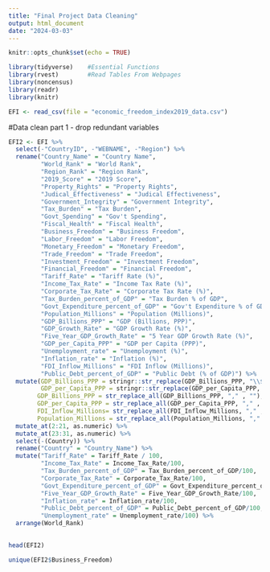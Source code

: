 ```yaml
---
title: "Final Project Data Cleaning"
output: html_document
date: "2024-03-03"
---
```


```r
knitr::opts_chunk$set(echo = TRUE)
```

```r
library(tidyverse)    #Essential Functions
library(rvest)        #Read Tables From Webpages
library(noncensus)
library(readr)
library(knitr) 
```

```r
EFI <- read_csv(file = "economic_freedom_index2019_data.csv")
```

#Data clean part 1 - drop redundant variables

```r
EFI2 <- EFI %>%
  select(-"CountryID", -"WEBNAME", -"Region") %>%
  rename("Country_Name" = "Country Name",
         "World_Rank" = "World Rank",
         "Region_Rank" = "Region Rank",
         "2019_Score" = "2019 Score",
         "Property_Rights" = "Property Rights",
         "Judical_Effectiveness" = "Judical Effectiveness",
         "Government_Integrity" = "Government Integrity",
         "Tax_Burden" = "Tax Burden",
         "Govt_Spending" = "Gov't Spending",
         "Fiscal_Health" = "Fiscal Health",
         "Business_Freedom" = "Business Freedom",
         "Labor_Freedom" = "Labor Freedom",
         "Monetary_Freedom" = "Monetary Freedom", 
         "Trade_Freedom" = "Trade Freedom",
         "Investment_Freedom" = "Investment Freedom",
         "Financial_Freedom" = "Financial Freedom",
         "Tariff_Rate" = "Tariff Rate (%)",
         "Income_Tax_Rate" = "Income Tax Rate (%)",
         "Corporate_Tax_Rate" = "Corporate Tax Rate (%)",
         "Tax_Burden_percent_of_GDP" = "Tax Burden % of GDP",
         "Govt_Expenditure_percent_of_GDP" = "Gov't Expenditure % of GDP",
         "Population_Millions" = "Population (Millions)",
         "GDP_Billions_PPP" = "GDP (Billions, PPP)",
         "GDP_Growth_Rate" = "GDP Growth Rate (%)",
         "Five_Year_GDP_Growth_Rate" = "5 Year GDP Growth Rate (%)",
         "GDP_per_Capita_PPP" = "GDP per Capita (PPP)", 
         "Unemployment_rate" = "Unemployment (%)",
         "Inflation_rate" = "Inflation (%)",
         "FDI_Inflow_Millions" = "FDI Inflow (Millions)",
         "Public_Debt_percent_of_GDP" = "Public Debt (% of GDP)") %>%
  mutate(GDP_Billions_PPP = stringr::str_replace(GDP_Billions_PPP, "\\$", ""),
         GDP_per_Capita_PPP = stringr::str_replace(GDP_per_Capita_PPP, "\\$", ""),
        GDP_Billions_PPP = str_replace_all(GDP_Billions_PPP, "," , ""),
        GDP_per_Capita_PPP = str_replace_all(GDP_per_Capita_PPP, "," , ""),
        FDI_Inflow_Millions= str_replace_all(FDI_Inflow_Millions, "," , ""),
        Population_Millions = str_replace_all(Population_Millions, "," , "")) %>%
  mutate_at(2:21, as.numeric) %>%
  mutate_at(23:31, as.numeric) %>%
  select(-(Country)) %>%
  rename("Country" = "Country_Name") %>%
  mutate("Tariff_Rate" = Tariff_Rate / 100,
         "Income_Tax_Rate" = Income_Tax_Rate/100,
         "Tax_Burden_percent_of_GDP" = Tax_Burden_percent_of_GDP/100,
         "Corporate_Tax_Rate" = Corporate_Tax_Rate/100,
         "Govt_Expenditure_percent_of_GDP" = Govt_Expenditure_percent_of_GDP/100,
         "Five_Year_GDP_Growth_Rate" = Five_Year_GDP_Growth_Rate/100,
         "Inflation_rate" = Inflation_rate/100,
         "Public_Debt_percent_of_GDP" = Public_Debt_percent_of_GDP/100,
         "Unemployment_rate" = Unemployment_rate/100) %>%
  arrange(World_Rank)
  

head(EFI2)

unique(EFI2$Business_Freedom)
  
  


  


```











